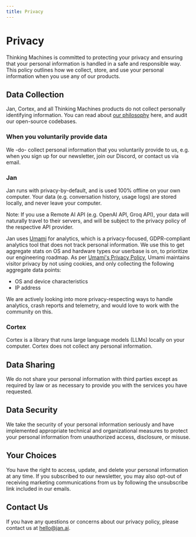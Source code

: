 ```yaml
---
title: Privacy
---
```



# Privacy

Thinking Machines is committed to protecting your privacy and ensuring that your personal information is handled in a safe and responsible way. This policy outlines how we collect, store, and use your personal information when you use any of our products.

## Data Collection

Jan, Cortex, and all Thinking Machines products do not collect personally identifying information. You can read about [our philosophy](/about#philosophy) here, and audit our open-source codebases. 

### When you voluntarily provide data

We -do- collect personal information that you voluntarily provide to us, e.g. when you sign up for our newsletter, join our Discord, or contact us via email. 

### Jan 

Jan runs with privacy-by-default, and is used 100% offline on your own computer. Your data (e.g. conversation history, usage logs) are stored locally, and never leave your computer. 

<Callout>
Note: If you use a Remote AI API (e.g. OpenAI API, Groq API), your data will naturally travel to their servers, and will be subject to the privacy policy of the respective API provider.
</Callout>

Jan uses [Umami](https://umami.is/) for analytics, which is a privacy-focused, GDPR-compliant analytics tool that does not track personal information. We use this to get aggregate stats on OS and hardware types our userbase is on, to prioritize our engineering roadmap. As per [Umami's Privacy Policy](https://umami.is/privacy), Umami maintains visitor privacy by not using cookies, and only collecting the following aggregate data points: 

- OS and device characteristics
- IP address

We are actively looking into more privacy-respecting ways to handle analytics, crash reports and telemetry, and would love to work with the community on this. 

### Cortex

Cortex is a library that runs large language models (LLMs) locally on your computer. Cortex does not collect any personal information.

## Data Sharing

We do not share your personal information with third parties except as required by law or as necessary to provide you with the services you have requested.

## Data Security

We take the security of your personal information seriously and have implemented appropriate technical and organizational measures to protect your personal information from unauthorized access, disclosure, or misuse.

## Your Choices

You have the right to access, update, and delete your personal information at any time. If you subscribed to our newsletter, you may also opt-out of receiving marketing communications from us by following the unsubscribe link included in our emails.

## Contact Us

If you have any questions or concerns about our privacy policy, please contact us at hello@jan.ai.